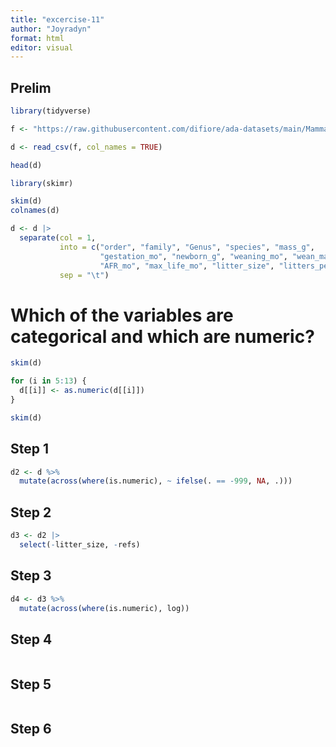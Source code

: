 ```yaml
---
title: "excercise-11"
author: "Joyradyn"
format: html
editor: visual
---
```


## Prelim

```r
library(tidyverse)

f <- "https://raw.githubusercontent.com/difiore/ada-datasets/main/Mammal_lifehistories_v2.txt"

d <- read_csv(f, col_names = TRUE)

head(d)

library(skimr)

skim(d)
colnames(d)

d <- d |>
  separate(col = 1,
           into = c("order", "family", "Genus", "species", "mass_g", 
                    "gestation_mo", "newborn_g", "weaning_mo", "wean_mass_g", 
                    "AFR_mo", "max_life_mo", "litter_size", "litters_per_year", "refs"),
           sep = "\t")
```

# Which of the variables are categorical and which are numeric?

```r
skim(d)
```


```r
for (i in 5:13) {
  d[[i]] <- as.numeric(d[[i]])
}

skim(d)
```

## Step 1

```r
d2 <- d %>%
  mutate(across(where(is.numeric), ~ ifelse(. == -999, NA, .)))
```

## Step 2

```r
d3 <- d2 |>
  select(-litter_size, -refs)
```

## Step 3

```r
d4 <- d3 %>%
  mutate(across(where(is.numeric), log))
```

## Step 4

```r



```

## Step 5

```r


```

## Step 6

```r


```